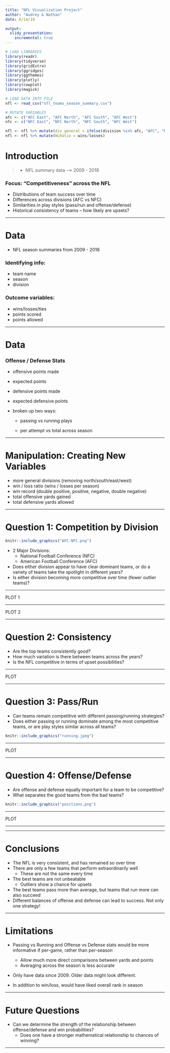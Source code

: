 ```yaml
---
title: "NFL Visualization Project"
author: "Audrey & Nathan"
date: 6/14/19

output:
  slidy_presentation:
    incremental: true
---
```


```r

# LOAD LIBRARIES
library(readr)
library(tidyverse)
library(gridExtra)
library(ggridges)
library(ggthemes)
library(plotly)
library(cowplot)
library(magick)

# LOAD DATA INTO FILE
nfl <- read_csv("nfl_teams_season_summary.csv")

# MUTATE VARIABLES
afc <- c("AFC East", "AFC North", "AFC South", "AFC West")
nfc <- c("NFC East", "NFC North", "NFC South", "NFC West")

nfl <- nfl %>% mutate(div_general = ifelse(division %in% afc, "AFC", "NFC"))
nfl <- nfl %>% mutate(WLRatio = wins/losses)
```


# Introduction

> - NFL summary data --> 2009 - 2018

### Focus: "Competitiveness" across the NFL

- Distributions of team success over time
- Differences across divisions (AFC vs NFC)
- Similarities in play styles (pass/run and offense/defense)
- Historical consistency of teams -- how likely are upsets?


***

# Data

- NFL season summaries from 2009 - 2018


### Identifying info:

- team name
- season
- division

### Outcome variables:

- wins/losses/ties
- points scored
- points allowed


***

# Data

### Offense / Defense Stats

- offensive points made

- expected points

- defensive points made

- expected defensive points

- broken up two ways:

    - passing vs running plays

    - per attempt vs total across season


***
# Manipulation: Creating New Variables

- more general divisions (removing north/south/east/west)
- win / loss ratio (wins / losses per season)
- win record (double positive, positive, negative, double negative)
- total offensive yards gained
- total defensive yards allowed

***

# Question 1: Competition by Division

```r
knitr::include_graphics("AFC-NFC.png")
```


- 2 Major Divisions:
    - National Football Conference (NFC)
    - American Football Conference (AFC)

- Does either division appear to have clear dominant teams, or do a variety of teams take the spotlight in different years?
- Is either division becoming more competitive over time (fewer outlier teams)?

***

PLOT 1


***

PLOT 2

***


# Question 2:  Consistency

- Are the top teams consistently good?
- How much variation is there between teams across the years?
- Is the NFL competitive in terms of upset possibilities?


***

PLOT

***


# Question 3: Pass/Run


- Can teams remain competitive with different passing/running strategies?
- Does either passing or running dominate among the most competitive teams, or are play styles similar across all teams?


```r
knitr::include_graphics("running.jpeg")
```

***

PLOT

***


# Question 4: Offense/Defense

- Are offense and defense equally important for a team to be competitive?
- What separates the good teams from the bad teams?


```r
knitr::include_graphics("positions.png")
```

***

PLOT

***




***
# Conclusions

- The NFL is very consistent, and has remained so over time
- There are only a few teams that perform extraordinarily well
    - These are not the same every time
- The best teams are not unbeatable
    - Outliers show a chance for upsets
- The best teams pass more than average, but teams that run more can also succeed
- Different balances of offense and defense can lead to success. Not only one strategy!

***

# Limitations

- Passing vs Running and Offense vs Defense stats would be more informative if per-game, rather than per-season
    - Allow much more direct comparisons between yards and points
    - Averaging across the season is less accurate

- Only have data since 2009. Older data might look different.

- In addition to win/loss, would have liked overall rank in season


***

# Future Questions

- Can we determine the strength of the relationship between offense/defense and win probabilities?
    - Does one have a stronger mathematical relationship to chances of winning?

***






